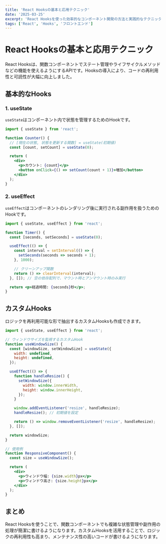 ```yaml
---
title: 'React Hooksの基本と応用テクニック'
date: '2025-03-25'
excerpt: 'React Hooksを使った効率的なコンポーネント開発の方法と実践的なテクニックを解説します。'
tags: ['React', 'Hooks', 'フロントエンド']
---
```


# React Hooksの基本と応用テクニック

React Hooksは、関数コンポーネントでステート管理やライフサイクルメソッドなどの機能を使えるようにするAPIです。Hooksの導入により、コードの再利用性と可読性が大幅に向上しました。

## 基本的なHooks

### 1. useState

`useState`はコンポーネント内で状態を管理するためのHookです。

```jsx
import { useState } from 'react';

function Counter() {
  // [現在の状態, 状態を更新する関数] = useState(初期値)
  const [count, setCount] = useState(0);

  return (
    <div>
      <p>カウント: {count}</p>
      <button onClick={() => setCount(count + 1)}>増加</button>
    </div>
  );
}
```

### 2. useEffect

`useEffect`はコンポーネントのレンダリング後に実行される副作用を扱うためのHookです。

```jsx
import { useState, useEffect } from 'react';

function Timer() {
  const [seconds, setSeconds] = useState(0);

  useEffect(() => {
    const interval = setInterval(() => {
      setSeconds(seconds => seconds + 1);
    }, 1000);

    // クリーンアップ関数
    return () => clearInterval(interval);
  }, []); // 空の依存配列で、マウント時とアンマウント時のみ実行

  return <p>経過時間: {seconds}秒</p>;
}
```

## カスタムHooks

ロジックを再利用可能な形で抽出するカスタムHooksも作成できます。

```jsx
import { useState, useEffect } from 'react';

// ウィンドウサイズを監視するカスタムHook
function useWindowSize() {
  const [windowSize, setWindowSize] = useState({
    width: undefined,
    height: undefined,
  });

  useEffect(() => {
    function handleResize() {
      setWindowSize({
        width: window.innerWidth,
        height: window.innerHeight,
      });
    }

    window.addEventListener('resize', handleResize);
    handleResize(); // 初期値を設定

    return () => window.removeEventListener('resize', handleResize);
  }, []);

  return windowSize;
}

// 使用例
function ResponsiveComponent() {
  const size = useWindowSize();

  return (
    <div>
      <p>ウィンドウ幅: {size.width}px</p>
      <p>ウィンドウ高さ: {size.height}px</p>
    </div>
  );
}
```

## まとめ

React Hooksを使うことで、関数コンポーネントでも複雑な状態管理や副作用の処理が簡潔に書けるようになります。カスタムHooksを活用することで、ロジックの再利用性も高まり、メンテナンス性の高いコードが書けるようになります。

